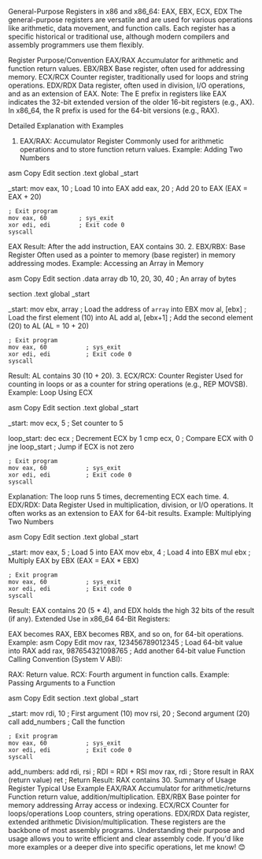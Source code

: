 General-Purpose Registers in x86 and x86_64: EAX, EBX, ECX, EDX
The general-purpose registers are versatile and are used for various operations like arithmetic, data movement, and function calls. Each register has a specific historical or traditional use, although modern compilers and assembly programmers use them flexibly.

Register	Purpose/Convention
EAX/RAX	Accumulator for arithmetic and function return values.
EBX/RBX	Base register, often used for addressing memory.
ECX/RCX	Counter register, traditionally used for loops and string operations.
EDX/RDX	Data register, often used in division, I/O operations, and as an extension of EAX.
Note: The E prefix in registers like EAX indicates the 32-bit extended version of the older 16-bit registers (e.g., AX). In x86_64, the R prefix is used for the 64-bit versions (e.g., RAX).

Detailed Explanation with Examples
1. EAX/RAX: Accumulator Register
Commonly used for arithmetic operations and to store function return values.
Example: Adding Two Numbers

asm
Copy
Edit
section .text
    global _start

_start:
    mov eax, 10         ; Load 10 into EAX
    add eax, 20         ; Add 20 to EAX (EAX = EAX + 20)
    
    ; Exit program
    mov eax, 60         ; sys_exit
    xor edi, edi        ; Exit code 0
    syscall
EAX Result: After the add instruction, EAX contains 30.
2. EBX/RBX: Base Register
Often used as a pointer to memory (base register) in memory addressing modes.
Example: Accessing an Array in Memory

asm
Copy
Edit
section .data
    array db 10, 20, 30, 40     ; An array of bytes

section .text
    global _start

_start:
    mov ebx, array        ; Load the address of `array` into EBX
    mov al, [ebx]         ; Load the first element (10) into AL
    add al, [ebx+1]       ; Add the second element (20) to AL (AL = 10 + 20)

    ; Exit program
    mov eax, 60           ; sys_exit
    xor edi, edi          ; Exit code 0
    syscall
Result: AL contains 30 (10 + 20).
3. ECX/RCX: Counter Register
Used for counting in loops or as a counter for string operations (e.g., REP MOVSB).
Example: Loop Using ECX

asm
Copy
Edit
section .text
    global _start

_start:
    mov ecx, 5            ; Set counter to 5

loop_start:
    dec ecx               ; Decrement ECX by 1
    cmp ecx, 0            ; Compare ECX with 0
    jne loop_start        ; Jump if ECX is not zero

    ; Exit program
    mov eax, 60           ; sys_exit
    xor edi, edi          ; Exit code 0
    syscall
Explanation: The loop runs 5 times, decrementing ECX each time.
4. EDX/RDX: Data Register
Used in multiplication, division, or I/O operations. It often works as an extension to EAX for 64-bit results.
Example: Multiplying Two Numbers

asm
Copy
Edit
section .text
    global _start

_start:
    mov eax, 5            ; Load 5 into EAX
    mov ebx, 4            ; Load 4 into EBX
    mul ebx               ; Multiply EAX by EBX (EAX = EAX * EBX)

    ; Exit program
    mov eax, 60           ; sys_exit
    xor edi, edi          ; Exit code 0
    syscall
Result: EAX contains 20 (5 * 4), and EDX holds the high 32 bits of the result (if any).
Extended Use in x86_64
64-Bit Registers:

EAX becomes RAX, EBX becomes RBX, and so on, for 64-bit operations.
Example:
asm
Copy
Edit
mov rax, 123456789012345   ; Load 64-bit value into RAX
add rax, 987654321098765   ; Add another 64-bit value
Function Calling Convention (System V ABI):

RAX: Return value.
RCX: Fourth argument in function calls.
Example: Passing Arguments to a Function

asm
Copy
Edit
section .text
    global _start

_start:
    mov rdi, 10           ; First argument (10)
    mov rsi, 20           ; Second argument (20)
    call add_numbers      ; Call the function

    ; Exit program
    mov eax, 60           ; sys_exit
    xor edi, edi          ; Exit code 0
    syscall

add_numbers:
    add rdi, rsi          ; RDI = RDI + RSI
    mov rax, rdi          ; Store result in RAX (return value)
    ret                   ; Return
Result: RAX contains 30.
Summary of Usage
Register	Typical Use	Example
EAX/RAX	Accumulator for arithmetic/returns	Function return value, addition/multiplication.
EBX/RBX	Base pointer for memory addressing	Array access or indexing.
ECX/RCX	Counter for loops/operations	Loop counters, string operations.
EDX/RDX	Data register, extended arithmetic	Division/multiplication.
These registers are the backbone of most assembly programs. Understanding their purpose and usage allows you to write efficient and clear assembly code. If you'd like more examples or a deeper dive into specific operations, let me know! 😊
